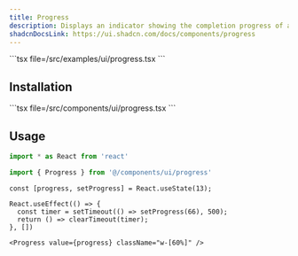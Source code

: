 ```yaml
---
title: Progress
description: Displays an indicator showing the completion progress of a task.
shadcnDocsLink: https://ui.shadcn.com/docs/components/progress
---
```


<ComponentPreview component="progress">
  ```tsx file=<rootDir>/src/examples/ui/progress.tsx
  ```
</ComponentPreview>

## Installation

<Installation component="progress">
  ```tsx file=<rootDir>/src/components/ui/progress.tsx
  ```
</Installation>

## Usage

```ts
import * as React from 'react'

import { Progress } from '@/components/ui/progress'
```

```tsx
const [progress, setProgress] = React.useState(13);

React.useEffect(() => {
  const timer = setTimeout(() => setProgress(66), 500);
  return () => clearTimeout(timer);
}, [])
```

```tsx
<Progress value={progress} className="w-[60%]" />
```